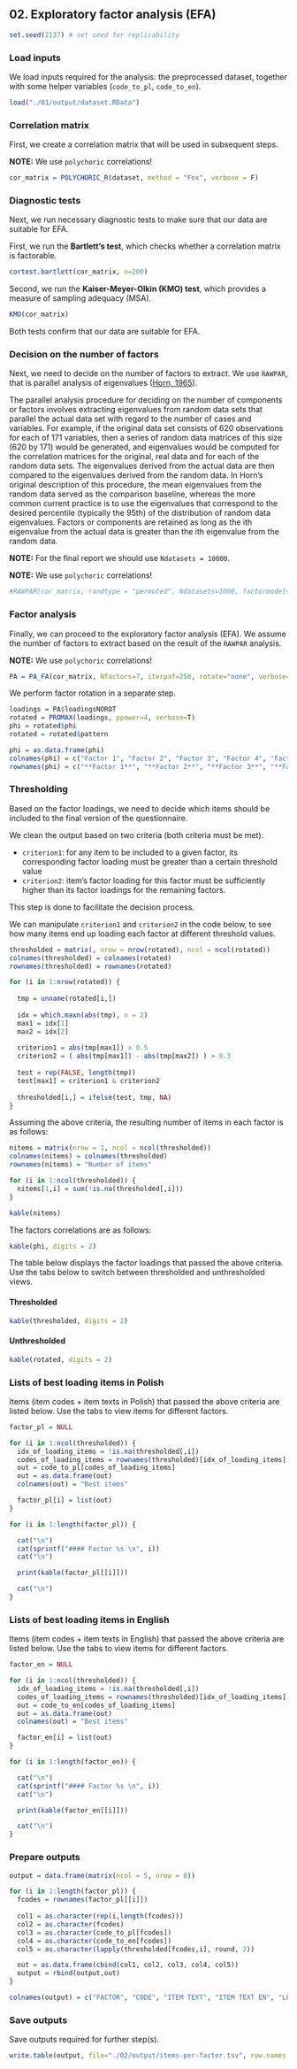 ## 02. Exploratory factor analysis (EFA)

```r
set.seed(2137) # set seed for replicability
```

### Load inputs

We load inputs required for the analysis: the preprocessed dataset, together with some helper variables (`code_to_pl`, `code_to_en`).

``` r
load("./01/output/dataset.RData")
```

### Correlation matrix

First, we create a correlation matrix that will be used in subsequent steps.

**NOTE:** We use `polychoric` correlations!

``` r
cor_matrix = POLYCHORIC_R(dataset, method = "Fox", verbose = F)
```

### Diagnostic tests

Next, we run necessary diagnostic tests to make sure that our data are suitable for EFA.

First, we run the **Bartlett's test**, which checks whether a correlation matrix is factorable.

``` r
cortest.bartlett(cor_matrix, n=200)
```

Second, we run the **Kaiser-Meyer-Olkin (KMO) test**, which provides a measure of sampling adequacy (MSA).

``` r
KMO(cor_matrix)
```

Both tests confirm that our data are suitable for EFA.

### Decision on the number of factors

Next, we need to decide on the number of factors to extract. We use `RAWPAR`, that is parallel analysis of eigenvalues ([Horn, 1965](https://link.springer.com/article/10.1007/BF02289447)).

The parallel analysis procedure for deciding on the number of components or factors involves extracting eigenvalues from random data sets that parallel the actual data set with regard to the number of cases and variables. For example, if the original data set consists of 620 observations for each of 171 variables, then a series of random data matrices of this size (620 by 171) would be generated, and eigenvalues would be computed for the correlation matrices for the original, real data and for each of the random data sets. The eigenvalues derived from the actual data are then compared to the eigenvalues derived from the random data.  In Horn's original description of this procedure, the mean eigenvalues from the random data served as the comparison baseline, whereas the more common current practice is to use the eigenvalues that correspond to the desired percentile (typically the 95th) of the distribution of random data eigenvalues. Factors or components are retained as long as the ith eigenvalue from the actual data is greater than the ith eigenvalue from the random data.

**NOTE:** For the final report we should use `Ndatasets = 10000`.

**NOTE:** We use `polychoric` correlations!

``` r
#RAWPAR(cor_matrix, randtype = "permuted", Ndatasets=1000, factormodel="PCA", percentile=95, corkindRAND="polychoric", verbose=T, Ncases=nrow(dataset))
```

### Factor analysis

Finally, we can proceed to the exploratory factor analysis (EFA). We assume the number of factors to extract based on the result of the `RAWPAR` analysis.

**NOTE:** We use `polychoric` correlations!

``` r
PA = PA_FA(cor_matrix, Nfactors=7, iterpaf=250, rotate="none", verbose=T, Ncases=nrow(dataset))
```

We perform factor rotation in a separate step.

``` r
loadings = PA$loadingsNOROT
rotated = PROMAX(loadings, ppower=4, verbose=T)
phi = rotated$phi
rotated = rotated$pattern
```

```r
phi = as.data.frame(phi)
colnames(phi) = c("Factor 1", "Factor 2", "Factor 3", "Factor 4", "Factor 5", "Factor 6", "Factor 7")
rownames(phi) = c("**Factor 1**", "**Factor 2**", "**Factor 3**", "**Factor 4**", "**Factor 5**", "**Factor 6**", "**Factor 7**")
```

### Thresholding {.tabset}

Based on the factor loadings, we need to decide which items should be included to the final version of the questionnaire.

We clean the output based on two criteria (both criteria must be met):

* `criterion1`: for any item to be included to a given factor, its corresponding factor loading must be greater than a certain threshold value
* `criterion2`: item's factor loading for this factor must be sufficiently higher than its factor loadings for the remaining factors.

This step is done to facilitate the decision process.

We can manipulate `criterion1` and `criterion2` in the code below, to see how many items end up loading each factor at different threshold values.

``` r
thresholded = matrix(, nrow = nrow(rotated), ncol = ncol(rotated))
colnames(thresholded) = colnames(rotated)
rownames(thresholded) = rownames(rotated)

for (i in 1:nrow(rotated)) {
  
  tmp = unname(rotated[i,])
  
  idx = which.maxn(abs(tmp), n = 2)
  max1 = idx[1]
  max2 = idx[2]
  
  criterion1 = abs(tmp[max1]) > 0.5
  criterion2 = ( abs(tmp[max1]) - abs(tmp[max2]) ) > 0.3
  
  test = rep(FALSE, length(tmp))
  test[max1] = criterion1 & criterion2
  
  thresholded[i,] = ifelse(test, tmp, NA)
}
```

Assuming the above criteria, the resulting number of items in each factor is as follows:

```r
nitems = matrix(nrow = 1, ncol = ncol(thresholded))
colnames(nitems) = colnames(thresholded)
rownames(nitems) = "Number of items"

for (i in 1:ncol(thresholded)) {
  nitems[1,i] = sum(!is.na(thresholded[,i]))
}

kable(nitems)
```

The factors correlations are as follows:

```r
kable(phi, digits = 2)
```

The table below displays the factor loadings that passed the above criteria. Use the tabs below to switch between thresholded and unthresholded views.

#### Thresholded

``` r
kable(thresholded, digits = 2)
```

#### Unthresholded

``` r
kable(rotated, digits = 2)
```

### Lists of best loading items in Polish {.tabset}

Items (item codes + item texts in Polish) that passed the above criteria are listed below. Use the tabs to view items for different factors.

``` r
factor_pl = NULL

for (i in 1:ncol(thresholded)) {
  idx_of_loading_items = !is.na(thresholded[,i])
  codes_of_loading_items = rownames(thresholded)[idx_of_loading_items]
  out = code_to_pl[codes_of_loading_items]
  out = as.data.frame(out)
  colnames(out) = "Best items"

  factor_pl[i] = list(out)
}
```

``` r
for (i in 1:length(factor_pl)) {

  cat("\n")
  cat(sprintf("#### Factor %s \n", i))
  cat("\n")

  print(kable(factor_pl[[i]]))

  cat("\n")
}
```

### Lists of best loading items in English {.tabset}

Items (item codes + item texts in English) that passed the above criteria are listed below. Use the tabs to view items for different factors.

``` r
factor_en = NULL

for (i in 1:ncol(thresholded)) {
  idx_of_loading_items = !is.na(thresholded[,i])
  codes_of_loading_items = rownames(thresholded)[idx_of_loading_items]
  out = code_to_en[codes_of_loading_items]
  out = as.data.frame(out)
  colnames(out) = "Best items"

  factor_en[i] = list(out)
}
```

``` r
for (i in 1:length(factor_en)) {

  cat("\n")
  cat(sprintf("#### Factor %s \n", i))
  cat("\n")

  print(kable(factor_en[[i]]))

  cat("\n")
}
```

### Prepare outputs

``` r
output = data.frame(matrix(ncol = 5, nrow = 0))

for (i in 1:length(factor_pl)) {
  fcodes = rownames(factor_pl[[i]])
  
  col1 = as.character(rep(i,length(fcodes)))
  col2 = as.character(fcodes)
  col3 = as.character(code_to_pl[fcodes])
  col4 = as.character(code_to_en[fcodes])
  col5 = as.character(lapply(thresholded[fcodes,i], round, 2))

  out = as.data.frame(cbind(col1, col2, col3, col4, col5))
  output = rbind(output,out)
}

colnames(output) = c("FACTOR", "CODE", "ITEM TEXT", "ITEM TEXT EN",	"LOAD")
```

### Save outputs

Save outputs required for further step(s).

``` r
write.table(output, file="./02/output/items-per-factor.tsv", row.names = F, sep='\t', fileEncoding = "UTF-8")
```
